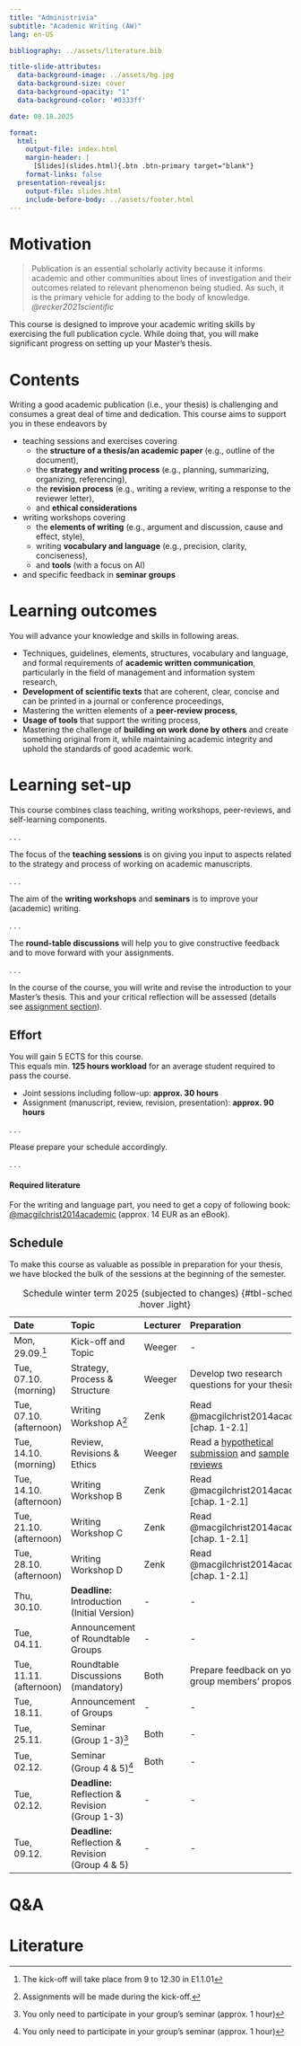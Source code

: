 ```yaml
---
title: "Administrivia"  
subtitle: "Academic Writing (AW)"
lang: en-US

bibliography: ../assets/literature.bib

title-slide-attributes:
  data-background-image: ../assets/bg.jpg
  data-background-size: cover
  data-background-opacity: "1"
  data-background-color: '#0333ff'

date: 08.18.2025

format: 
  html:
    output-file: index.html
    margin-header: | 
      [Slides](slides.html){.btn .btn-primary target="blank"}
    format-links: false          
  presentation-revealjs:
    output-file: slides.html 
    include-before-body: ../assets/footer.html
---
```


# Motivation

> Publication is an essential scholarly activity because it informs academic and other communities about lines of investigation and their outcomes related to relevant phenomenon being studied. As such, it is the primary vehicle for adding to the body of knowledge. *@recker2021scientific*

::: notes
This course is designed to improve your academic writing skills by exercising the full publication cycle. While 
doing that, you will make significant progress on setting up your Master's thesis.
:::

# Contents

Writing a good academic publication (i.e., your thesis) is challenging and consumes a great deal of time and 
dedication. This course aims to support you in these endeavors by

::: incremental
-   teaching sessions and exercises covering
    -   the **structure of a thesis/an academic paper** (e.g., outline of the document),
    -   the **strategy and writing process** (e.g., planning, summarizing, organizing, referencing),
    -   the **revision process** (e.g., writing a review, writing a response to the reviewer letter),
    -   and **ethical considerations**
-   writing workshops covering
    -   the **elements of writing** (e.g., argument and discussion, cause and effect, style),
    -   writing **vocabulary and language** (e.g., precision, clarity, conciseness),
    -   and **tools** (with a focus on AI)
-   and specific feedback in **seminar groups**
:::

# Learning outcomes

You will advance your knowledge and skills in following areas.

::: incremental
-   Techniques, guidelines, elements, structures, vocabulary and language, and formal requirements of **academic written communication**, particularly in the field of management and information system research,
-   **Development of scientific texts** that are coherent, clear, concise and can be printed in a journal or conference proceedings,
-   Mastering the written elements of a **peer-review process**,
-   **Usage of tools** that support the writing process,
-   Mastering the challenge of **building on work done by others** and create something original from it, while maintaining academic integrity and uphold the standards of good academic work.
:::

# Learning set-up

This course combines class teaching, writing workshops, peer-reviews, and self-learning components.

. . .

The focus of the **teaching sessions** is on giving you input to aspects related to the strategy and process of working on academic manuscripts.

. . .

The aim of the **writing workshops** and **seminars** is to improve your (academic) writing.

. . .

The **round-table discussions** will help you to give constructive feedback and to move forward with your assignments.

. . .

In the course of the course, you will write and revise the introduction to your Master's thesis. This and your 
critical reflection will be assessed (details see [assignment section](../assignment/)).

## Effort

You will gain 5 ECTS for this course.\
This equals min. **125 hours workload** for an average student required to pass the course.

::: incremental
-   Joint sessions including follow-up: **approx. 30 hours**
-   Assignment (manuscript, review, revision, presentation): **approx. 90 hours**
:::

. . .

Please prepare your schedule accordingly.

. . .

::: callout-important
#### Required literature

For the writing and language part, you need to get a copy of following book:\
[@macgilchrist2014academic](https://www.utb.de/doi/book/10.36198/9783838540870) (approx. 14 EUR as an eBook).
:::

## Schedule {.scrollable .smaller}

::: notes
To make this course as valuable as possible in preparation for your thesis, we have blocked the bulk of the sessions at the beginning of the semester.
:::

::: column-page-right

| Date                    | Topic                                             | Lecturer  | Preparation                                                                                                                                                                                                                                                           |
|:------------------------|:--------------------------------------------------|:----------|:----------------------------------------------------------------------------------------------------------------------------------------------------------------------------------------------------------------------------------------------------------------------|
| Mon, 29.09.[^1]         | Kick-off and Topic                                | Weeger    | \-                                                                                                                                                                                                                                                                    |
| Tue, 07.10. (morning)   | Strategy, Process & Structure                     | Weeger    | Develop two research questions for your thesis                                                                                                                                                                                                                        |
| Tue, 07.10. (afternoon) | Writing Workshop A[^2]                            | Zenk      | Read @macgilchrist2014academic [chap. 1-2.1]                                                                                                                                                                                                                          |
| Tue, 14.10. (morning)   | Review, Revisions & Ethics                        | Weeger    | Read a [hypothetical submission](https://aom.org/docs/default-source/publishing-with-aom/hypotheticalmicrosubmission.pdf?sfvrsn=da37b89a_2) and [sample reviews](https://aom.org/docs/default-source/publishing-with-aom/reviewsbymicroeditors.pdf?sfvrsn=f08f1fb4_2) |
| Tue, 14.10. (afternoon) | Writing Workshop B                                | Zenk      | Read @macgilchrist2014academic [chap. 1-2.1]                                                                                                                                                                                                                         |
| Tue, 21.10. (afternoon) | Writing Workshop C                                | Zenk      | Read @macgilchrist2014academic [chap. 1-2.1]                                                                                                                                                                                                                          |
| Tue, 28.10. (afternoon) | Writing Workshop D                                | Zenk      | Read @macgilchrist2014academic [chap. 1-2.1]                                                                                                                                                                                                                          |
| Thu, 30.10.             | **Deadline:** Introduction (Initial Version)      | \-        | \-                                                                                                                                                                                                                                                                    |
| Tue, 04.11.             | Announcement of Roundtable Groups                 | \-        | \-                                                                                                                                                                                                                                                                    |
| Tue, 11.11. (afternoon) | Roundtable Discussions (mandatory)                | Both      | Prepare feedback on your group members' proposals                                                                                                                                                                                                                     |
| Tue, 18.11.             | Announcement of Groups                            | \-        | \-                                                                                                                                                                                                                                                                    |
| Tue, 25.11.             | Seminar (Group 1-3)[^3]                           | Both      | \-                                                                                                                                                                                                                                                                    |
| Tue, 02.12.             | Seminar (Group 4 & 5)[^3]                         | Both      | \-                                                                                                                                                                                                                                                                    |
| Tue, 02.12.             | **Deadline:** Reflection & Revision (Group 1-3)   | \-        | \-                                                                                                                                                                                                                                                                    |
| Tue, 09.12.             | **Deadline:** Reflection & Revision (Group 4 & 5) | \-        | \-                                                                                                                                                                                                                                                                    |

: Schedule winter term 2025 (subjected to changes) {#tbl-schedule .hover .light}
:::

[^1]: The kick-off will take place from 9 to 12.30 in E1.1.01

[^2]: Assignments will be made during the kick-off.

[^3]: You only need to participate in your group's seminar (approx. 1 hour)

# Q&A {.headline-only .html-hidden background-image="../assets/bg.jpg"}

# Literature

::: {#refs}
:::